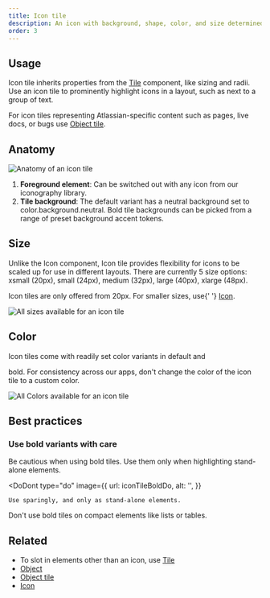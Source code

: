 ```yaml
---
title: Icon tile
description: An icon with background, shape, color, and size determined by the Tile component.
order: 3
---
```



## Usage

Icon tile inherits properties from the [Tile](/components/tile/examples) component, like sizing and
radii. Use an icon tile to prominently highlight icons in a layout, such as next to a group of text.

For icon tiles representing Atlassian-specific content such as pages, live docs, or bugs use
[Object tile](/components/object/object-tile/examples).

## Anatomy

<Image src={iconTileAnatomyLight} srcDark={iconTileAnatomyDark} alt="Anatomy of an icon tile" />

1. **Foreground element**: Can be switched out with any icon from our iconography library.
2. **Tile background**: The default variant has a neutral background set to
   <inlineCode>color.background.neutral</inlineCode>. Bold tile backgrounds can be picked from a
   range of preset background accent tokens.

## Size

Unlike the Icon component, Icon tile provides flexibility for icons to be scaled up for use in
different layouts. There are currently 5 size options: xsmall (20px), small (24px), medium (32px),
large (40px), xlarge (48px).

<SectionMessage appearance="warning">
	Icon tiles are only offered from 20px. For smaller sizes, use{' '}
	<a href="/components/icon/examples">Icon</a>.
</SectionMessage>

<Image
	src={iconTileSizeLight}
	srcDark={iconTileSizeDark}
	alt="All sizes available for an icon tile"
/>

## Color

Icon tiles come with readily set color variants in <inlineCode>default</inlineCode> and

<inlineCode>bold</inlineCode>. For consistency across our apps, don't change the color of the icon
tile to a custom color.

<Image
	src={iconTileColorLight}
	srcDark={iconTileColorDark}
	alt="All Colors available for an icon tile"
/>

## Best practices

### Use bold variants with care

Be cautious when using bold tiles. Use them only when highlighting stand-alone elements.

<DoDont
	type="do"
	image={{
		url: iconTileBoldDo,
		alt: '',
	}}
>
	Use sparingly, and only as stand-alone elements.
</DoDont>
<DoDont
	type="dont"
	image={{
		url: iconTileBoldDont,
		alt: '',
	}}
>
	Don't use bold tiles on compact elements like lists or tables.
</DoDont>

## Related

- To slot in elements other than an icon, use <a href="/components/tile/examples">Tile</a>
- <a href="/components/object/examples">Object</a>
- <a href="/components/object/object-tile/examples">Object tile</a>
- <a href="/components/icon/examples">Icon</a>
